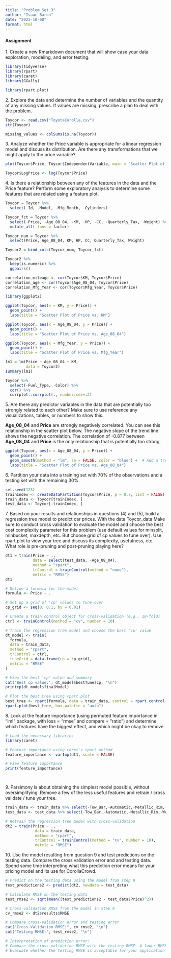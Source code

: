 ```yaml
---
title: "Problem Set 3"
author: "Isaac Baron"
date: "2023-10-08"
format: html
---
```


#### **Assignment**

1\. Create a new Rmarkdown document that will show case your data exploration, modeling, and error testing.

```r
library(tidyverse)
library(rpart)
library(caret)
library(GGally)
```

```r
library(rpart.plot)
```

2\. Explore the data and determine the number of variables and the quantity of any missing values. If values are missing, prescribe a plan to deal with the problem.

```r
Toycor <- read.csv("ToyotaCorolla.csv")
str(Toycor)


```

```r
missing_values <- colSums(is.na(Toycor))
```

3\. Analyze whether the Price variable is appropriate for a linear regression model and discuss its distribution. Are there any transformations that we might apply to the price variable?

```r

plot(Toycor$Price, Toycor$IndependentVariable, main = "Scatter Plot of Price vs. IndependentVariable")

```

```r
Toycor$LogPrice <- log(Toycor$Price)

```

4\. Is there a relationship between any of the features in the data and the Price feature? Perform some exploratory analysis to determine some features that are related using a feature plot.

```r
Toycor = Toycor %>%
  select(-Id, -Model, -Mfg_Month, -Cylinders)
```

```r
Toycor_fct = Toycor %>%
  select(-Price, -Age_08_04, -KM, -HP, -CC, -Quarterly_Tax, -Weight) %>%
  mutate_all(.funs = factor)

Toycor_num = Toycor %>%
  select(Price, Age_08_04, KM, HP, CC, Quarterly_Tax, Weight)

Toycor2 = bind_cols(Toycor_num, Toycor_fct)

```

```r
Toycor2 %>%
  keep(is.numeric) %>%
  ggpairs()
```

```r
correlation_mileage <- cor(Toycor$KM, Toycor$Price)
correlation_age <- cor(Toycor$Age_08_04, Toycor$Price)
correlation_Mfg_Year <- cor(Toycor$Mfg_Year, Toycor$Price)
```

```r
library(ggplot2)

ggplot(Toycor, aes(x = KM, y = Price)) +
  geom_point() +
  labs(title = "Scatter Plot of Price vs. KM")

ggplot(Toycor, aes(x = Age_08_04, y = Price)) +
  geom_point() +
  labs(title = "Scatter Plot of Price vs. Age_08_04")

ggplot(Toycor, aes(x = Mfg_Year, y = Price)) +
  geom_point() +
  labs(title = "Scatter Plot of Price vs. Mfg_Year")
```

```r
lm1 = lm(Price ~ Age_08_04 + KM,
         data = Toycor2)
summary(lm1)

```

```r
Toycor %>%
  select(-Fuel_Type, -Color) %>%
  cor() %>%
  corrplot::corrplot(., number.cex=.2)
```

5\. Are there any predictor variables in the data that are potentially too strongly related to each other? Make sure to use reference any visualizations, tables, or numbers to show this.

**Age_08_04** and **Price** are strongly negatively correlated. You can see this relationship in the scatter plot below. The negative slope of the trend line shows the negative correlation. The correlation of -0.877 between **Age_08_04** and **Price** is the only relationship that is potentially too strong.

```r
ggplot(Toycor, aes(x = Age_08_04, y = Price)) +
  geom_point() +
  geom_smooth(method = "lm", se = FALSE, color = "blue") +  # Add a trendline (linear regression)
  labs(title = "Scatter Plot of Price vs. Age_08_04")

```

6\. Partition your data into a training set with 70% of the observations and a testing set with the remaining 30%.

```r
set.seed(123)  
trainIndex <- createDataPartition(Toycor$Price, p = 0.7, list = FALSE)
train_data <- Toycor[trainIndex, ]
test_data <- Toycor[-trainIndex, ]

```

7\. Based on your results and relationships in questions (4) and (5), build a regression tree model to predict car prices. With the data Toycor_data Make sure to conduct cross validation to evaluate the model and choose the best cost complexity parameter for this problem (use default values for minsplit, minbucket, maxdepth, etc. But choose grid of cp values to tune over). Use rpart.plot to view your tree and discuss its complexity, usefulness, etc. What role is pre-pruning and post-pruning playing here?

```r
dt1 = train(Price ~ .,
            data = select(test_data, -Age_08_04),
            method = "rpart",
            trControl = trainControl(method = "none"),
            metric = "RMSE")
dt1
```

```r

# Define a formula for the model
formula <- Price ~ .

# Set up a grid of 'cp' values to tune over
cp_grid <- seq(0, 0.1, by = 0.01)

# Create a train control object for cross-validation (e.g., 10-fold)
ctrl <- trainControl(method = "cv", number = 10)

# Train the regression tree model and choose the best 'cp' value
dt_model <- train(
  formula,
  data = train_data,
  method = "rpart",
  trControl = ctrl,
  tuneGrid = data.frame(cp = cp_grid),
  metric = "RMSE"
)

# View the best 'cp' value and summary
cat("Best cp value:", dt_model$bestTune$cp, "\n")
printcp(dt_model$finalModel)

# Plot the best tree using rpart.plot
best_tree <- rpart(formula, data = train_data, control = rpart.control(cp = dt_model$bestTune$cp))
rpart.plot(best_tree, box.palette = "auto")
```

8\. Look at the feature importance (using permuted feature importance in "iml" package, with loss = "rmse" and compare = "ratio") and determine which features have the biggest effect, and which might be okay to remove.

```r
# Load the necessary libraries
library(caret)

# Feature importance using caret's rpart method
feature_importance <- varImp(dt1, scale = FALSE)

# View feature importance
print(feature_importance)




```

9\. Parsimony is about obtaining the simplest model possible, without oversimplifying. Remove a few of the less useful features and retrain / cross validate / tune your tree.

```r
train_data <- train_data %>% select(-Tow_Bar,-Automatic,-Metallic_Rim,-Weight,-CC,-Power_Steering)
test_data <- test_data %>% select(-Tow_Bar,-Automatic,-Metallic_Rim,-Weight,-CC,-Power_Steering)

# Retrain the regression tree model with cross-validation
dt2 = train(Price ~ .,
             data = train_data,
             method = "rpart",
             trControl = trainControl(method = "cv", number = 10),
             metric = "RMSE")


```

10\. Use the model resulting from question 9 and test predictions on the testing data. Compare the cross validation error and and testing data. Spend some time interpreting what this prediction error means for your pricing model and its use for CorollaCrowd.

```r
# Predict on the testing data using the model from step 9
test_predictions2 <- predict(dt2, newdata = test_data)

# Calculate RMSE on the testing data
test_rmse2 <- sqrt(mean((test_predictions2 - test_data$Price)^2))

# Cross-validation RMSE from the model in step 9
cv_rmse2 <- dt2$results$RMSE

# Compare cross-validation error and testing error
cat("Cross-Validation RMSE:", cv_rmse2, "\n")
cat("Testing RMSE:", test_rmse2, "\n")

# Interpretation of prediction error:
# Compare the cross-validation RMSE with the testing RMSE. A lower RMSE indicates better predictive performance.
# Evaluate whether the testing RMSE is acceptable for your application and consider potential improvements if necessary.




```
